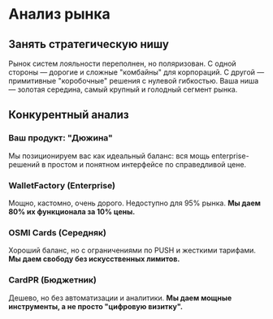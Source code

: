# Анализ рынка

## Занять стратегическую нишу

Рынок систем лояльности переполнен, но поляризован. С одной стороны — дорогие и сложные "комбайны" для корпораций. С другой — примитивные "коробочные" решения с нулевой гибкостью. Ваша ниша — золотая середина, самый крупный и голодный сегмент рынка.

## Конкурентный анализ

### Ваш продукт: "Дюжина"
Мы позиционируем вас как идеальный баланс: вся мощь enterprise-решений в простом и понятном интерфейсе по справедливой цене.

### WalletFactory (Enterprise)
Мощно, кастомно, очень дорого. Недоступно для 95% рынка. **Мы даем 80% их функционала за 10% цены.**

### OSMI Cards (Середняк)
Хороший баланс, но с ограничениями по PUSH и жесткими тарифами. **Мы даем свободу без искусственных лимитов.**

### CardPR (Бюджетник)
Дешево, но без автоматизации и аналитики. **Мы даем мощные инструменты, а не просто "цифровую визитку".**
